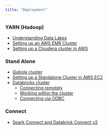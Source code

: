 ```yaml
---
title: "Deployment"
---
```


::: {layout-ncol="2"}
::: {style="display: block;"}
### YARN (Hadoop)

- [Understanding Data Lakes](/deployment/data-lakes.qmd)
- [Setting up an AWS EMR Cluster](/deployment/yarn-cluster-emr.qmd) 
- [Setting up a Cloudera cluster in AWS](/deployment/cloudera-aws.qmd)
:::
::: {style="display: block;"}
### Stand Alone

- [Qubole cluster](/deployment/qubole-overview.qmd)
- [Setting up a Standalone Cluster in AWS EC2](/deployment/stand-alone-aws.qmd)
- [Databricks cluster](/deployment/databricks-cluster.qmd)
    - [Connecting remotely](/deployment/databricks-cluster-remote.qmd)      
    - [Working within the cluster](/deployment/databricks-cluster-local.qmd)  
    - [Connecting via ODBC](/deployment/databricks-cluster-odbc.qmd)
    
### Connect    
- [Spark Connect and Databrick Connect v2](/deployment/databricks-spark-connect.qmd)    
:::
:::
